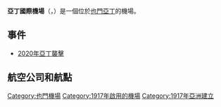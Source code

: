 {{expand|time=2018-10-25T12:42:25+00:00}}
{{unreferenced|time=2018-10-25T12:42:25+00:00}}
{{Infobox airport
| name          = 亞丁國際機場<br />Aden International Airport
| image         = 
| type          = 民用，軍用
| operator      = 
| opened        = 
| city-served   = [[也門|也門]] [[亞丁|亞丁]]
| distance_to_city = 
| elevation-m   = 2
| hub           = [[葉門航空|葉門航空]]
| coordinates   = {{coord|12|49|46|N|45|1|43|E|type:airport}}
| pushpin_map   = Yemen
| pushpin_label = ADE
| IATA          = ADE
| ICAO          = OYAA
| r1-number     = 8/26
| r1-length-f   = 10,171
| r1-length-m   = 3,100
| r1-surface    = 柏油
| footnotes     = 來源：世界航空數據 [http://worldaerodata.com/wad.cgi?id=YM43596]
}}
'''亞丁國際機場'''（{{lang-ar|مطار عدن الدولي}}，{{airport codes|ADE|OYAA}}）是一個位於[[也門|也門]][[亞丁|亞丁]]的機場。

==事件==
* [[2020年亞丁襲擊|2020年亞丁襲擊]]

== 航空公司和航點 ==
{{airport-dest-list
|{{flagicon|YEM}} [[葉門航空|葉門航空]]（IY）|'''亞洲：'''[[阿勒娅王后国际机场|安曼]]、[[阿卜杜勒-阿齐兹国王国际机场|吉達]]、[[哈立德國王國際機場|利雅德]]、[[賈特拉帕蒂·希瓦吉國際機場|孟買]]<BR>'''非洲：'''[[開羅國際機場|開羅]]、[[喀土穆国际机场|喀土穆]]
|{{flagicon|YEM}} [[費利克斯航空|費利克斯航空]]（FO）|[[吉布提-安布利国际机场|吉布地]]、[[喀土穆国际机场|喀土穆]]
}}

[[Category:也門機場|Category:也門機場]]
[[Category:1917年啟用的機場|Category:1917年啟用的機場]]
[[Category:1917年亞洲建立|Category:1917年亞洲建立]]